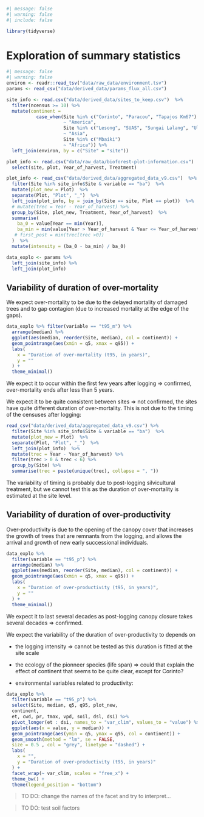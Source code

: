 ```r
#| message: false
#| warning: false
#| include: false

library(tidyverse)
```

# Exploration of summary statistics {.unnumbered}

```r
#| message: false
#| warning: false
environ <- readr::read_tsv("data/raw_data/environment.tsv")
params <- read_csv("data/derived_data/params_flux_all.csv")

site_info <- read.csv("data/derived_data/sites_to_keep.csv")  %>% 
  filter(ncensus >= 10) %>% 
  mutate(continent = 
           case_when(Site %in% c("Corinto", "Paracou", "Tapajos Km67") 
                     ~ "America",
                     Site %in% c("Lesong", "SUAS", "Sungai Lalang", "Ulu Muda") 
                     ~ "Asia",
                     Site %in% c("Mbaiki") 
                     ~ "Africa")) %>% 
  left_join(environ, by = c("Site" = "site"))

plot_info <- read.csv("data/raw_data/bioforest-plot-information.csv")  %>% 
  select(site, plot, Year_of_harvest, Treatment)

plot_info <- read_csv("data/derived_data/aggregated_data_v9.csv")  %>% 
  filter(Site %in% site_info$Site & variable == "ba")  %>% 
  mutate(plot_new = Plot)  %>% 
  separate(Plot, "Plot", "_")  %>% 
  left_join(plot_info, by = join_by(Site == site, Plot == plot))  %>% 
  # mutate(trec = Year - Year_of_harvest) %>% 
  group_by(Site, plot_new, Treatment, Year_of_harvest)  %>% 
  summarise(
    ba_0 = value[Year == min(Year)],
    ba_min = min(value[Year > Year_of_harvest & Year <= Year_of_harvest + 5]) #,
   # first_post = min(trec[trec >0])
  )  %>% 
  mutate(intensity = (ba_0 - ba_min) / ba_0)

data_explo <- params %>% 
  left_join(site_info) %>% 
  left_join(plot_info)

```

## Variability of duration of over-mortality

We expect over-mortality to be due to the delayed mortality of damaged trees and to gap contagion (due to increased mortality at the edge of the gaps).

```r
data_explo %>% filter(variable == "t95_m") %>% 
  arrange(median) %>% 
  ggplot(aes(median, reorder(Site, median), col = continent)) +
  geom_pointrange(aes(xmin = q5, xmax = q95)) +
  labs(
    x = "Duration of over-mortality (t95, in years)",
    y = ""
  ) +
  theme_minimal()
```

We expect it to occur within the first few years after logging => confirmed, over-mortality ends after less than 5 years.

We expect it to be quite consistent between sites => not confirmed, the sites have quite different duration of over-mortality.
This is not due to the timing of the censuses after logging: 

```r
read_csv("data/derived_data/aggregated_data_v9.csv") %>% 
  filter(Site %in% site_info$Site & variable == "ba")  %>% 
  mutate(plot_new = Plot)  %>% 
  separate(Plot, "Plot", "_")  %>% 
  left_join(plot_info)  %>% 
  mutate(trec = Year - Year_of_harvest) %>% 
  filter(trec > 0 & trec < 6) %>% 
  group_by(Site) %>% 
  summarise(trec = paste(unique(trec), collapse = ", "))
```

The variability of timing is probably due to post-logging silvicultural treatment, but we cannot test this as the duration of over-mortality is estimated at the site level.


## Variability of duration of over-productivity

Over-productivity is due to the opening of the canopy cover that increases the growth of trees that are remnants from the logging, and allows the arrival and growth of new early successional individuals.


```r
data_explo %>%
  filter(variable == "t95_p") %>% 
  arrange(median) %>% 
  ggplot(aes(median, reorder(Site, median), col = continent)) +
  geom_pointrange(aes(xmin = q5, xmax = q95)) +
  labs(
    x = "Duration of over-productivity (t95, in years)",
    y = ""
  ) +
  theme_minimal()
```


We expect it to last several decades as post-logging canopy closure takes several decades => confirmed.

We expect the variability of the duration of over-productivity to depends on 

* the logging intensity => cannot be tested as this duration is fitted at the site scale

* the ecology of the pionneer species (life span) => could that explain the effect of continent that seems to be quite clear, except for Corinto?

* environmental variables related to productivity:

```r
data_explo %>%
  filter(variable == "t95_p") %>% 
  select(Site, median, q5, q95, plot_new,
  continent, 
  et, cwd, pr, tmax, vpd, soil, dsl, dsi) %>% 
  pivot_longer(et : dsi, names_to = "var_clim", values_to = "value") %>% 
  ggplot(aes(x = value, y = median)) + 
  geom_pointrange(aes(ymin = q5, ymax = q95, col = continent)) + 
  geom_smooth(method = "lm", se = FALSE, 
  size = 0.5 , col = "grey", linetype = "dashed") + 
  labs(
    x = "",
    y = "Duration of over-productivity (t95, in years)"
  ) + 
  facet_wrap(~ var_clim, scales = "free_x") + 
  theme_bw() + 
  theme(legend_position = "bottom")
```

> TO DO: change the names of the facet and try to interpret...

> TO DO: test soil factors

